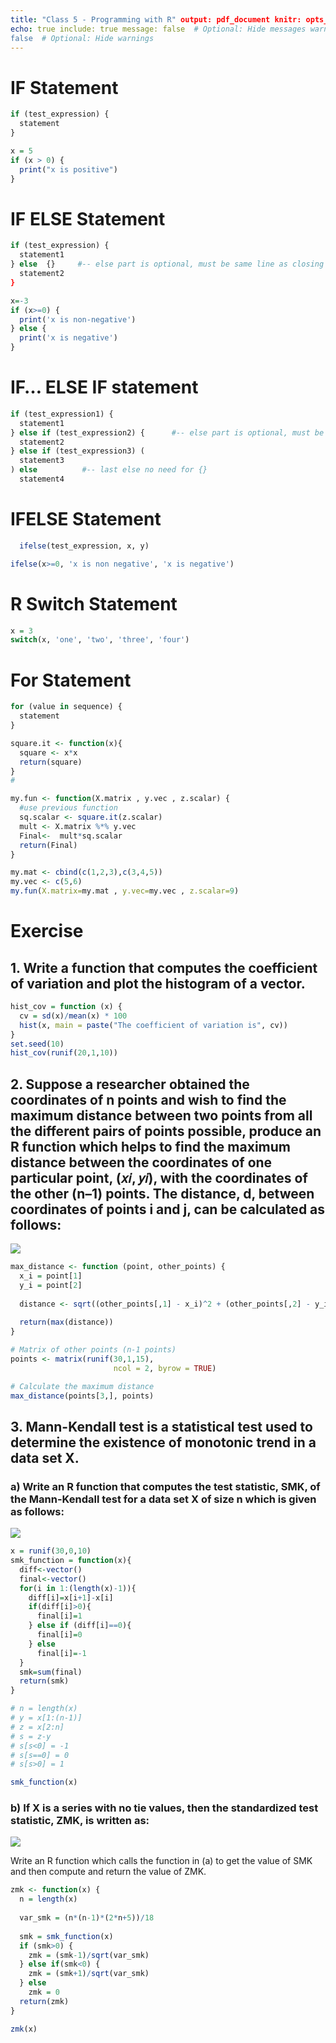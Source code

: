 ```yaml
---
title: "Class 5 - Programming with R" output: pdf_document knitr: opts_chunk:
echo: true include: true message: false  # Optional: Hide messages warning:
false  # Optional: Hide warnings
---
```


# IF Statement

``` r
if (test_expression) {
  statement
}
```

```r
x = 5
if (x > 0) {
  print("x is positive")
}
```

# IF ELSE Statement

``` r
if (test_expression) {
  statement1
} else  {}     #-- else part is optional, must be same line as closing bracket of if
  statement2
}
```

```r
x=-3
if (x>=0) {
  print('x is non-negative')
} else {
  print('x is negative')
}
```

# IF... ELSE IF statement

``` r
if (test_expression1) {
  statement1
} else if (test_expression2) {      #-- else part is optional, must be same line as closing bracket of if
  statement2
} else if (test_expression3) (
  statement3
) else          #-- last else no need for {}
  statement4
```

# IFELSE Statement

``` r
  ifelse(test_expression, x, y)
```

```r
ifelse(x>=0, 'x is non negative', 'x is negative')
```

# R Switch Statement

```r
x = 3
switch(x, 'one', 'two', 'three', 'four')
```

# For Statement

``` r
for (value in sequence) {
  statement
}
```

```r
square.it <- function(x){
  square <- x*x
  return(square)
}
#
```

```r
my.fun <- function(X.matrix , y.vec , z.scalar) {
  #use previous function
  sq.scalar <- square.it(z.scalar)
  mult <- X.matrix %*% y.vec
  Final<-  mult*sq.scalar
  return(Final)
}

my.mat <- cbind(c(1,2,3),c(3,4,5))
my.vec <- c(5,6)
my.fun(X.matrix=my.mat , y.vec=my.vec , z.scalar=9)
```

# Exercise

## 1. Write a function that computes the coefficient of variation and plot the histogram of a vector.

```r
hist_cov = function (x) {
  cv = sd(x)/mean(x) * 100
  hist(x, main = paste("The coefficient of variation is", cv))
}
set.seed(10)
hist_cov(runif(20,1,10))
```

## 2. Suppose a researcher obtained the coordinates of n points and wish to find the maximum distance between two points from all the different pairs of points possible, produce an R function which helps to find the maximum distance between the coordinates of one particular point, (𝑥𝑖, 𝑦𝑖), with the coordinates of the other (n–1) points. The distance, d, between coordinates of points i and j, can be calculated as follows:

![](images/clipboard-1501882803.png)

```r
max_distance <- function (point, other_points) {
  x_i = point[1]
  y_i = point[2]
  
  distance <- sqrt((other_points[,1] - x_i)^2 + (other_points[,2] - y_i)^2)
  
  return(max(distance))
}

# Matrix of other points (n-1 points)
points <- matrix(runif(30,1,15), 
                       ncol = 2, byrow = TRUE)

# Calculate the maximum distance
max_distance(points[3,], points)
```

## 3. Mann-Kendall test is a statistical test used to determine the existence of monotonic trend in a data set X. 

### a) Write an R function that computes the test statistic, SMK, of the Mann-Kendall test for a data set X of size n which is given as follows:

![](images/clipboard-4153019008.png)

```r
x = runif(30,0,10)
smk_function = function(x){
  diff<-vector()
  final<-vector()
  for(i in 1:(length(x)-1)){
    diff[i]=x[i+1]-x[i]
    if(diff[i]>0){
      final[i]=1
    } else if (diff[i]==0){
      final[i]=0
    } else
      final[i]=-1
  }
  smk=sum(final)
  return(smk)
}

# n = length(x)
# y = x[1:(n-1)]
# z = x[2:n]
# s = z-y
# s[s<0] = -1
# s[s==0] = 0
# s[s>0] = 1

smk_function(x)
```

### b) If X is a series with no tie values, then the standardized test statistic, ZMK, is written as:

![](images/clipboard-743199104.png)

Write an R function which calls the function in (a) to get the value of SMK and then compute and return the value of ZMK.

```r
zmk <- function(x) {
  n = length(x)
  
  var_smk = (n*(n-1)*(2*n+5))/18
  
  smk = smk_function(x)
  if (smk>0) {
    zmk = (smk-1)/sqrt(var_smk)
  } else if(smk<0) {
    zmk = (smk+1)/sqrt(var_smk)
  } else
    zmk = 0
  return(zmk)
}

zmk(x)
```
